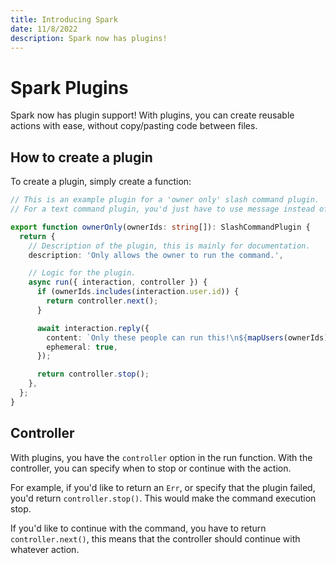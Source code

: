 ```yaml
---
title: Introducing Spark
date: 11/8/2022
description: Spark now has plugins!
---
```


# Spark Plugins

Spark now has plugin support! With plugins, you can create reusable actions with ease, without copy/pasting code between files.

## How to create a plugin

To create a plugin, simply create a function:

```ts filename="src/plugins/ownerOnly.ts"
// This is an example plugin for a 'owner only' slash command plugin.
// For a text command plugin, you'd just have to use message instead of interaction.

export function ownerOnly(ownerIds: string[]): SlashCommandPlugin {
  return {
    // Description of the plugin, this is mainly for documentation.
    description: 'Only allows the owner to run the command.',

    // Logic for the plugin.
    async run({ interaction, controller }) {
      if (ownerIds.includes(interaction.user.id)) {
        return controller.next();
      }

      await interaction.reply({
        content: `Only these people can run this!\n${mapUsers(ownerIds)}`,
        ephemeral: true,
      });

      return controller.stop();
    },
  };
}
```

## Controller

With plugins, you have the `controller` option in the run function. With the controller, you can specify when to stop or continue with the action.

For example, if you'd like to return an `Err`, or specify that the plugin failed, you'd return `controller.stop()`. This would make the command execution stop.

If you'd like to continue with the command, you have to return `controller.next()`, this means that the controller should continue with whatever action.
